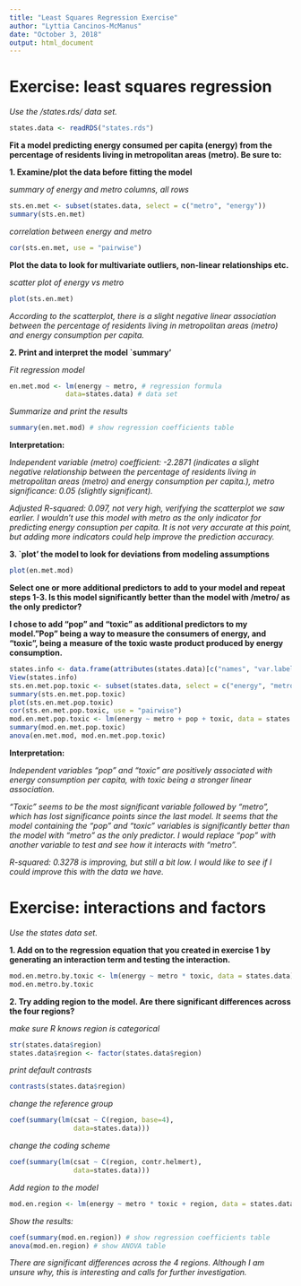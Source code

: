 ```yaml
---
title: "Least Squares Regression Exercise"
author: "Lyttia Cancinos-McManus"
date: "October 3, 2018"
output: html_document
---
```


# Exercise: least squares regression

*Use the /states.rds/ data set.* 

```r
states.data <- readRDS("states.rds")
```

**Fit a model predicting energy consumed per capita (energy) from the percentage of residents living in metropolitan areas (metro). Be sure to:**

**1. Examine/plot the data before fitting the model**

*summary of energy and metro columns, all rows*

```r
sts.en.met <- subset(states.data, select = c("metro", "energy"))
summary(sts.en.met)
```

*correlation between energy and metro*

```r
cor(sts.en.met, use = "pairwise")
```

**Plot the data to look for multivariate outliers, non-linear relationships etc.**

*scatter plot of energy vs metro*

```r
plot(sts.en.met)
```

*According to the scatterplot, there is a slight negative linear association between the percentage of residents living in metropolitan areas (metro) and energy consumption per capita.* 

**2. Print and interpret the model `summary'**

*Fit regression model*

```r
en.met.mod <- lm(energy ~ metro, # regression formula
              data=states.data) # data set
```

*Summarize and print the results*

```r
summary(en.met.mod) # show regression coefficients table
```

**Interpretation:**

*Independent variable (metro) coefficient: -2.2871 (indicates a slight negative relationship between the percentage of residents living in metropolitan areas (metro) and energy consumption per capita.), metro significance: 0.05 (slightly significant).* 

*Adjusted R-squared: 0.097, not very high, verifying the scatterplot we saw earlier. I wouldn't use this model with metro as the only indicator for predicting energy consuption per capita. It is not very accurate at this point, but adding more indicators could help improve the prediction accuracy.*

**3. `plot' the model to look for deviations from modeling assumptions**

```r
plot(en.met.mod)
```

**Select one or more additional predictors to add to your model and repeat steps 1-3. Is this model significantly better than the model with /metro/ as the only predictor?**

**I chose to add "pop" and "toxic" as additional predictors to my model."Pop" being a way to measure the consumers of energy, and "toxic", being a measure of the toxic waste product produced by energy consumption.**

```r
states.info <- data.frame(attributes(states.data)[c("names", "var.labels")])
View(states.info)
sts.en.met.pop.toxic <- subset(states.data, select = c("energy", "metro", "pop", "toxic"))
summary(sts.en.met.pop.toxic)
plot(sts.en.met.pop.toxic)
cor(sts.en.met.pop.toxic, use = "pairwise")
mod.en.met.pop.toxic <- lm(energy ~ metro + pop + toxic, data = states.data)
summary(mod.en.met.pop.toxic)
anova(en.met.mod, mod.en.met.pop.toxic)
```

**Interpretation:**

*Independent variables "pop" and "toxic" are positively associated with energy consumption per capita, with toxic being a stronger linear association.*

*"Toxic" seems to be the most significant variable followed by "metro", which has lost significance points since the last model. It seems that the model containing the "pop" and "toxic" variables is significantly better than the model with "metro" as the only predictor. I would replace "pop" with another variable to test and see how it interacts with "metro".* 

*R-squared: 0.3278 is improving, but still a bit low. I would like to see if I could improve this with the data we have.*

# Exercise: interactions and factors

*Use the states data set.*

**1. Add on to the regression equation that you created in exercise 1 by generating an interaction term and testing the interaction.**

```r
mod.en.metro.by.toxic <- lm(energy ~ metro * toxic, data = states.data)
mod.en.metro.by.toxic
```

**2. Try adding region to the model. Are there significant differences across the four regions?**

*make sure R knows region is categorical*
```r
str(states.data$region)
states.data$region <- factor(states.data$region)
```

*print default contrasts*
```r
contrasts(states.data$region)
```

*change the reference group*
```r
coef(summary(lm(csat ~ C(region, base=4),
                data=states.data)))
```

*change the coding scheme*
```r
coef(summary(lm(csat ~ C(region, contr.helmert),
                data=states.data)))
```

*Add region to the model*
```r
mod.en.region <- lm(energy ~ metro * toxic + region, data = states.data)
```

*Show the results:*
```r
coef(summary(mod.en.region)) # show regression coefficients table
anova(mod.en.region) # show ANOVA table
```

*There are significant differences across the 4 regions. Although I am unsure why, this is interesting and calls for further investigation.*
